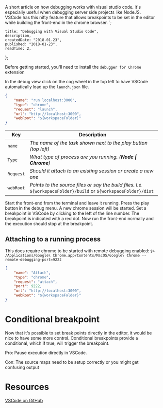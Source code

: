 
A short article on how debugging works with visual studio code. It's especially useful when debugging server side projects like NodeJS.
VSCode has this nifty feature that allows breakpoints to be set in the editor while building the front-end in the chrome browser.
`;

    title: "Debugging with Visual Studio Code",
    description,
    createdDate: "2018-01-23",
    published: "2018-01-23",
    readTime: 2,
};


Before getting started, you'll need to install the `debugger for Chrome` extension

In the debug view click on the cog wheel in the top left to have VSCode automatically load up the `launch.json` file.

```json
{
    "name": "run localhost:3000",
    "type": "chrome",
    "request": "launch",
    "url": "http://localhost:3000",
    "webRoot": "${workspaceFolder}"
}
```

| Key       | Description                                                                                                     |
| --------- | --------------------------------------------------------------------------------------------------------------- |
| `name`    | _The name of the task shown next to the play button (top left)_                                                 |
| `Type`    | _What type of process are you running. (**Node \| Chrome**)_                                                    |
| `Request` | _Should it attach to an existing session or create a new one_                                 |
| `webRoot` | _Points to the source files or say the build files. I.e._ `${workspaceFolder}/build` or `${workspaceFolder}/dist` |

Start the front-end from the terminal and leave it running. Press the play button in the debug menu. A new chrome session will be started.
Set a breakpoint in VSCode by clicking to the left of the line number. The breakpoint is indicated with a red dot.
Now run the front-end normally and the execution should stop at the breakpoint.

## Attaching to a running process

This does require chrome to be started with remote debugging enabled:
`$> /Applications/Google\ Chrome.app/Contents/MacOS/Google\ Chrome --remote-debugging-port=9222`

```json
{
    "name": "Attach",
    "type": "chrome",
    "request": "attach",
    "port": 9222,
    "url": "http://localhost:3000",
    "webRoot": "${workspaceFolder}"
}
```

# Conditional breakpoint

Now that it's possible to set break points directly in the editor, it would be nice to have some more control. Conditional breakpoints provide a conditional, which if true, will trigger the breakpoint.

Pro:
Pause execution directly in VSCode.

Con:
The source maps need to be setup correctly or you might get confusing output

# Resources

[VSCode on GitHub](https://github.com/Microsoft/vscode-chrome-debug)
